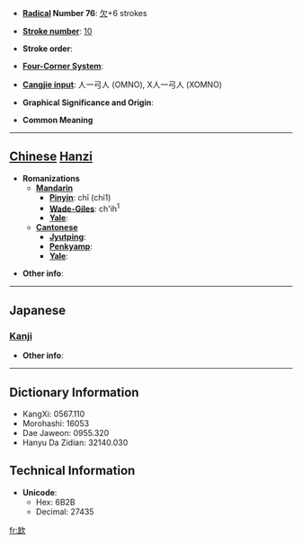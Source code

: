 * '''[[Wiktionary:Chinese radical index| Radical]] Number 76''': [[Wiktionary:Chinese radical index 欠|欠]]+6 strokes

* '''[[Wiktionary:Chinese total strokes index|Stroke number]]''': [[Wiktionary:Chinese total strokes index 10|10]]

* '''Stroke order''': 

* '''[[Wiktionary:Chinese four corner index|Four-Corner System]]''': 

* '''[[Wiktionary:Chinese Cangjie index|Cangjie input]]''': 人一弓人 (OMNO), X人一弓人 (XOMNO)

* '''Graphical Significance and Origin''': 

* '''Common Meaning'''

----

== [[Chinese]] [[Hanzi]] ==

* '''Romanizations'''
** '''[[Mandarin]]'''
*** '''[[Pinyin]]''': chī (chi1)
*** '''[[Wade-Giles]]''': ch'ih<sup>1</sup>
*** '''[[Yale]]''': 
** '''[[Cantonese]]'''
*** '''[[Jyutping]]''':
*** '''[[Penkyamp]]''': 
*** '''[[Yale]]''': 

* '''Other info''': 

----

==Japanese==
===[[Kanji]]===
{{kanji|on readings=[[けき]] (keki), [[きゃく]] (kyaku)
|kun readings=
}}

* '''Other info''':  

----

== Dictionary Information ==

* KangXi: 0567.110
* Morohashi: 16053
* Dae Jaweon: 0955.320
* Hanyu Da Zidian: 32140.030

== Technical Information ==

* '''Unicode''':
** Hex: 6B2B
** Decimal: 27435

[[fr:欫]]